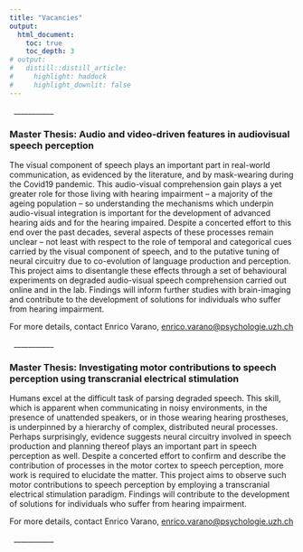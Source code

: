```yaml
---
title: "Vacancies"
output:
  html_document:
    toc: true
    toc_depth: 3
# output:
#   distill::distill_article:
#     highlight: haddock
#     highlight_downlit: false
---
```


<!-- \_\_\_\_\_\_\_\_\_\_\_ -->

<!-- ### **Post-Doctoral Position**: Neural Dynamics of Sentence Processing -->

<!-- The *neurolinguisitics* team at the *University of Zurich* is recruiting a post-doctoral researcher with expertise in M/EEG and an interest in the neural basis of speech and language to work on a four-year cross-linguistic multidisciplinary project examining multiple aspects of naturalistic speech processing and reading. The project involves close collaboration between neurolinguists ([Alexis Hervais-Adelman](https://neuroling.github.io/)), computational linguists ([Lena Jäger](https://www.cl.uzh.ch/en/digital-linguistics/people/group-leader/jaeger.html)) and linguists ([Marianne Hundt](https://www.linguistik.uzh.ch/en/about/mitglieder/hundt.html), [Fernando Zúñiga](https://www.isw.unibe.ch/ueber_uns/personen/prof_dr_ziga_fernando/index_ger.html)).  -->

<!-- The successful candidate will be responsible for the implementation of a series of investigations that examine the neural signatures of various combinatorial processes and combine computational linguistic approaches to semantic embedding spaces with temporally resolved brain recordings in order to elucidate the neural signatures of combinatorial meaning-building operations using MEG.   -->

<!-- **Person Specification:**  -->

<!-- You have a strong methodological background M/EEG, an interest in neurolinguistics and a passion for multidisciplinary research. You are able to communicate and collaborate productively with scholars of different disciplines. You are solution-oriented, well-organised and enjoy taking the lead. You share your expertise with other members of the team and actively contribute to project development. You have a desire to learn new techniques and determination to master complex analyses.   -->

<!-- **Requirements:**  -->

<!-- -   PhD in a relevant discipline (e.g. Cognitive neuroscience of language or a related field)  -->

<!-- -   Significant expertise in M/EEG, including data acquisition, preprocessing and advanced analysis   -->

<!-- -   Programming skills required for data analysis and experimental design (e.g. Psychtoolbox, PsychoPy, MNE-python, scikit-learn)  -->

<!-- <!-- -->

<!-- -   Excellent written and spoken English  -->

<!-- -   Experience supervising students (MSc./Ph.D.) and research assistants  -->

<!-- -    A proven record of publication of M/EEG experiments in peer-reviewed journals appropriate for the career stage  -->

<!-- Desirable  -->

<!-- -   Flexibility to travel for off-site data acquisition  -->

<!-- <!-- -->

<!-- -   Analysis of time-resolved imaging data using temporal response function   -->

<!-- -   Familiarity with multivariate analysis methods including decoding/encoding approaches  -->

<!-- **The Team**  -->

<!-- The Neurolinguistics group in the Department of Psychology at the University of Zurich investigates the neural basis of language using multimethodological approaches including M/EEG, fMRI and brain stimulation. In addition to affiliation in the Department of Psychology, the successful candidate will benefit from an inspiring multidisciplinary research environment thanks to close contact with the [NCCR Evolving Language](https://evolvinglanguage.ch/), the [Zurich Centre for Linguistics](https://www.linguistik.uzh.ch/de.html) and the [Zurich Centre for Neuroscience](https://www.neuroscience.uzh.ch/en.html).   -->

<!-- We offer an inspiring research environment in an enthusiastic team, and the possibility of developing your profile within the scope of the project at one of Europe's leading (LERU) universities in one of the top ten most livable cities world-wide.  -->

<!-- **Desired start date**: as soon as practicable, flexible for the appropriate candidate.   -->

<!-- For further details or informal inquiries, please contact: Prof. Dr. Alexis Hervais-Adelman, [alexis.hervais-adelman\@psychologie.uzh.ch](mailto:alexis.hervais-adelman@psychologie.uzh.ch)  -->

<!-- Applications, with the reference "DNL02",  including your CV, list of publications (if applicable), motivation letter, names of two referees as a single PDF file should be sent to [Sarah.Krause\@uzh.ch](mailto:Sarah.Krause@uzh.ch). Applications will be considered until the vacancy is filled.  -->



<!-- \_\_\_\_\_\_\_\_\_\_\_ -->

<!-- ### **Master Thesis:** Machine Learning, EEG Neurofeedback and degraded speech perception -->

<!-- Reduced speech comprehension due to hearing impairments which can have dramatic consequences for quality of life. -->

<!-- Our project aims at gaining fundamental knowledge on the neurocognitive basis of our ability to comprehend degraded speech in acoustically challenging situations. We will use *electroencephalography* (EEG) and *machine learning decoding* to investigate patterns of brain activity associated with better speech in noise comprehension. -->

<!-- The ultimate goal of this project is to define better targets for future neurofeedback. -->

<!--  - We offer hands-on experience collecting high-quality electrophysiological data and applying advanced signal processing and analysis techniques.     -->

<!--  - Number of theses on this project: 2-3 -->

<!--  - Starting date negotiable -->

<!-- For more details, contact Dr. Gorka Fraga-Gonzalez, [gorka.fragagonzalez\@uzh.ch](mailto:gorka.fragagonzalez@uzh.ch){.email} -->

  \_\_\_\_\_\_\_\_\_\_\_

### **Master Thesis:** Audio and video-driven features in audiovisual speech perception

The visual component of speech plays an important part in real-world communication, as evidenced by the literature, and by mask-wearing during the Covid19 pandemic. This audio-visual comprehension gain plays a yet greater role for those living with hearing impairment -- a majority of the ageing population -- so understanding the mechanisms which underpin audio-visual integration is important for the development of advanced hearing aids and for the hearing impaired. Despite a concerted effort to this end over the past decades, several aspects of these processes remain unclear -- not least with respect to the role of temporal and categorical cues carried by the visual component of speech, and to the putative tuning of neural circuitry due to co-evolution of language production and perception. This project aims to disentangle these effects through a set of behavioural experiments on degraded audio-visual speech comprehension carried out online and in the lab. Findings will inform further studies with brain-imaging and contribute to the development of solutions for individuals who suffer from hearing impairment. 

For more details, contact Enrico Varano, [enrico.varano\@psychologie.uzh.ch](mailto:enrico.varano@psychologie.uzh.ch){.email}

  \_\_\_\_\_\_\_\_\_\_\_

### **Master Thesis:** Investigating motor contributions to speech perception using transcranial electrical stimulation

Humans excel at the difficult task of parsing degraded speech. This skill, which is apparent when communicating in noisy environments, in the presence of unattended speakers, or in those wearing hearing prostheses, is underpinned by a hierarchy of complex, distributed neural processes. Perhaps surprisingly, evidence suggests neural circuitry involved in speech production and planning thereof plays an important part in speech perception as well. Despite a concerted effort to confirm and describe the contribution of processes in the motor cortex to speech perception, more work is required to elucidate the matter. This project aims to observe such motor contributions to speech perception by employing a transcranial electrical stimulation paradigm. Findings will contribute to the development of solutions for individuals who suffer from hearing impairment. 

For more details, contact Enrico Varano, [enrico.varano\@psychologie.uzh.ch](mailto:enrico.varano@psychologie.uzh.ch){.email}

  \_\_\_\_\_\_\_\_\_\_\_

<!-- ### **Master Thesis:** Behavioural/Physiological responses to natively accented infant-cries. -->

<!-- New-born infants are born without any ability to care for themselves and thus require constant caregiver attention for their fundamental needs to be met. Neonates, however, lack the ability to communicate through speech and rely on crying to elicit caregiver attention, with effective crying being sufficiently salient to capture attention, yet not so aversive as to deter caregiver attention.New-born infants have been shown to produce spontaneous cries that are natively accented, and this project aims to investigate whether infant cry accent aids infant survival by mediating the aversiveness of a cry for the caregiver.This project offers potential to develop experience working with large data sets acquired through online studies; the collection and analysis of eye-tracking data; and working with/analysis of auditory stimuli in psychoacoustics research. -->

<!-- Number of theses: 1-2 -->

<!-- For more details, contact Huw Swanborough -- [huw.swanborough\@uzh.ch](mailto:huw.swanborough@uzh.ch){.email} -->
